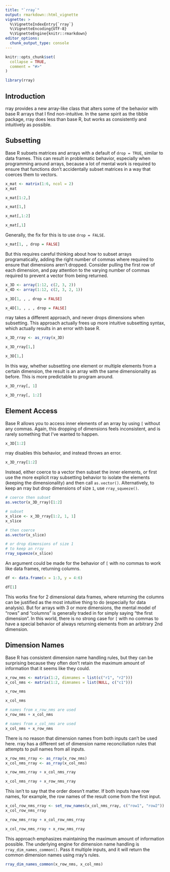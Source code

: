 ```yaml
---
title: "`rray`"
output: rmarkdown::html_vignette
vignette: >
  %\VignetteIndexEntry{`rray`}
  %\VignetteEncoding{UTF-8}
  %\VignetteEngine{knitr::rmarkdown}
editor_options: 
  chunk_output_type: console
---
```


```r
knitr::opts_chunk$set(
  collapse = TRUE,
  comment = "#>"
)
```

```r
library(rray)
```

## Introduction

rray provides a new array-like class that alters some of the behavior with base R arrays that I find non-intuitive. In the same spirit as the tibble package, rray does less than base R, but works as consistently and intuitively as possible.

## Subsetting

Base R subsets matrices and arrays with a default of `drop = TRUE`, similar to data frames. This can result in problematic behavior, especially when programming around arrays, because a lot of mental work is required to ensure that functions don't accidentally subset matrices in a way that coerces them to vectors.

```r
x_mat <- matrix(1:6, ncol = 2)
x_mat

x_mat[1:2,]

x_mat[1,]

x_mat[,1:2]

x_mat[,1]
```

Generally, the fix for this is to use `drop = FALSE`.

```r
x_mat[1, , drop = FALSE]
```

But this requires careful thinking about how to subset arrays programatically, adding the right number of commas where required to ensure that dimensions aren't dropped. Consider pulling the first row of each dimension, and pay attention to the varying number of commas required to prevent a vector from being returned.

```r
x_3D <- array(1:12, c(2, 3, 2))
x_4D <- array(1:12, c(2, 3, 2, 1))

x_3D[1, , , drop = FALSE]

x_4D[1, , , , drop = FALSE]
```

rray takes a different approach, and never drops dimensions when subsetting. This approach actually frees up more intuitive subsetting syntax, which actually results in an error with base R.

```r
x_3D_rray <- as_rray(x_3D)

x_3D_rray[1,]

x_3D[1,]
```

In this way, whether subsetting one element or multiple elements from a certain dimension, the result is an array with the same dimensionality as before. This is more predictable to program around.

```r
x_3D_rray[, 1]

x_3D_rray[, 1:2]
```

## Element Access

Base R allows you to access inner elements of an array by using `[` without any commas. Again, this dropping of dimensions feels inconsistent, and is rarely something that I've wanted to happen.

```r
x_3D[1:2]
```

rray disables this behavior, and instead throws an error. 

```r
x_3D_rray[1:2]
```

Instead, either coerce to a vector then subset the inner elements, or first use the more explicit rray subsetting behavior to isolate the elements (keeping the dimensionality) and then call `as.vector()`. Alternatively, to keep an rray but drop dimensions of size `1`, use `rray_squeeze()`.

```r
# coerce then subset
as.vector(x_3D_rray)[1:2]

# subset
x_slice <- x_3D_rray[1:2, 1, 1]
x_slice

# then coerce
as.vector(x_slice)

# or drop dimensions of size 1
# to keep an rray
rray_squeeze(x_slice)
```

An argument could be made for the behavior of `[` with no commas to work like data frames, returning columns.

```r
df <- data.frame(x = 1:3, y = 4:6)

df[1]
```

This works fine for 2 dimensional data frames, where returning the columns can be justified as the most intuitive thing to do (especially for data analysis). But for arrays with 3 or more dimensions, the mental model of "rows" and "columns" is generally traded in for simply saying "the first dimension". In this world, there is no strong case for `[` with no commas to have a special behavior of always returning elements from an arbitrary 2nd dimension.

## Dimension Names

Base R has consistent dimension name handling rules, but they can be surprising because they often don't retain the maximum amount of information that it seems like they could.

```r
x_row_nms <- matrix(1:2, dimnames = list(c("r1", "r2")))
x_col_nms <- matrix(1:2, dimnames = list(NULL, c("c1")))

x_row_nms

x_col_nms

# names from x_row_nms are used
x_row_nms + x_col_nms

# names from x_col_nms are used
x_col_nms + x_row_nms
```

There is no reason that dimension names from both inputs can't be used here. rray has a different set of dimension name reconciliation rules that attempts to pull names from all inputs.

```r
x_row_nms_rray <- as_rray(x_row_nms)
x_col_nms_rray <- as_rray(x_col_nms)

x_row_nms_rray + x_col_nms_rray

x_col_nms_rray + x_row_nms_rray
```

This isn't to say that the order doesn't matter. If both inputs have row names, for example, the row names of the result come from the first input.

```r
x_col_row_nms_rray <- set_row_names(x_col_nms_rray, c("row1", "row2"))
x_col_row_nms_rray

x_row_nms_rray + x_col_row_nms_rray

x_col_row_nms_rray + x_row_nms_rray
```

This approach emphasizes maintaining the maximum amount of information possible. The underlying engine for dimension name handling is `rray_dim_names_common()`. Pass it multiple inputs, and it will return the common dimension names using rray's rules.

```r
rray_dim_names_common(x_row_nms, x_col_nms)
```

